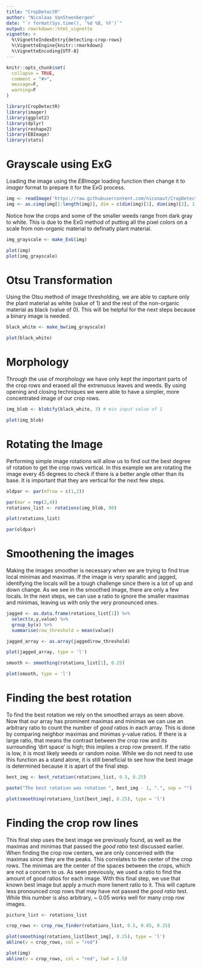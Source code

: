 ---
title: "CropDetectR"
author: "Nicolaas VanSteenbergen"
date: "`r format(Sys.time(), '%d %B, %Y')`"
output: rmarkdown::html_vignette
vignette: >
  %\VignetteIndexEntry{detecting-crop-rows}
  %\VignetteEngine{knitr::rmarkdown}
  %\VignetteEncoding{UTF-8}
---

```{r, include = FALSE}
knitr::opts_chunk$set(
  collapse = TRUE,
  comment = "#>",
  message=F,
  warning=F
)
```

```{r, message=F, warning=F}
library(CropDetectR)
library(imager)
library(ggplot2)
library(dplyr)
library(reshape2)
library(EBImage)
library(stats)
```

# Grayscale using ExG

Loading the image using the *EBImage* loading function then change it to *imager* format to prepare it for the ExG process.

```{r}
img <- readImage('https://raw.githubusercontent.com/niconaut/CropDetectR/master/images/before_rows.JPG')
img <- as.cimg(img[1:length(img)], dim = c(dim(img)[1], dim(img)[2], 1, dim(img)[3]))
```

Notice how the crops and some of the smaller weeds range from dark gray to white. This is due to the ExG method of putting all the pixel colors on a scale from non-organic material to definatly plant material.

```{r}
img_grayscale <- make_ExG(img)

plot(img)
plot(img_grayscale)
```

# Otsu Transformation

Using the Otsu method of image thresholding, we are able to capture only the plant material as white (value of 1) and the rest of the non-organic material as black (value of 0). This will be helpful for the next steps because a binary image is needed.

```{r}
black_white <- make_bw(img_grayscale)

plot(black_white)
```

# Morphology

Through the use of morphology we have only kept the important parts of the crop rows and erased all the extrenuous leaves and weeds. By using opening and closing techniques we were able to have a simpler, more concentrated image of our crop rows.

```{r}
img_blob <- blobify(black_white, 3) # min input value of 1

plot(img_blob)
```

# Rotating the Image

Performing simple image rotations will allow us to find out the best degree of rotation to get the crop rows vertical. In this example we are rotating the image every 45 degrees to check if there is a better angle other than its base. It is important that they are vertical for the next few steps.

```{r}
oldpar <- par(mfrow = c(1,2))

par(mar = rep(2,4))
rotations_list <- rotations(img_blob, 90) 

plot(rotations_list)

par(oldpar)
```

# Smoothening the images

Making the images smoother is necessary when we are trying to find true local minimas and maximas. If the image is very sparatic and jagged, identifying the locals will be a tough challenge since there is a lot of up and down change. As we see in the smoothed image, there are only a few locals. In the next steps, we can use a ratio to ignore the smaller maximas and minimas, leaving us with only the very pronounced ones.

```{r}
jagged <- as.data.frame(rotations_list[1]) %>%
  select(x,y,value) %>%
  group_by(x) %>%
  summarise(row_threshold = mean(value))

jagged_array <- as.array(jagged$row_threshold)

plot(jagged_array, type = 'l')

smooth <- smoothing(rotations_list[1], 0.25)

plot(smooth, type = 'l')
```

# Finding the best rotation

To find the best rotation we rely on the smoothed arrays as seen above. Now that our array has prominent maximas and minimas we can use an arbitrary ratio to count the number of *good* ratios in each array. This is done by comparing neighbor maximas and minimas y-value ratios. If there is a large ratio, that means the contrast between the crop row and its surrounding 'dirt space' is high; this implies a crop row present. If the ratio is low, it is most likely weeds or random noise. While we do not need to use this function as a stand alone, it is still beneficial to see how the best image is determined because it is apart of the final step.

```{r}
best_img <- best_rotation(rotations_list, 0.5, 0.25)

paste("The best rotation was rotation ", best_img - 1, ".", sep = "")

plot(smoothing(rotations_list[best_img], 0.25), type = 'l')
```

# Finding the crop row lines

This final step uses the best image we previously found, as well as the maximas and minimas that passed the *good ratio* test discussed earlier. When finding the crop row centers, we are only concerned with the maximas since they are the peaks. This correlates to the center of the crop rows. The minimas are the center of the spaces between the crops, which are not a concern to us. As seen previously, we used a ratio to find the amount of good ratios for each image. With this final step, we use that known best image but apply a much more lienent ratio to it. This will capture less pronounced crop rows that may have not passed the *good ratio* test. While this number is also arbitrary, ~ 0.05 works well for many crop row images.

```{r}
picture_list <- rotations_list

crop_rows <- crop_row_finder(rotations_list, 0.5, 0.05, 0.25)

plot(smoothing(rotations_list[best_img], 0.25), type = 'l')
abline(v = crop_rows, col = "red")

plot(img)
abline(v = crop_rows, col = "red", lwd = 1.5)
```

